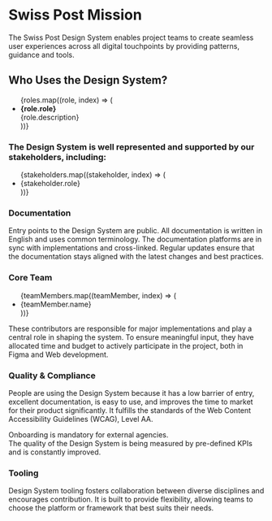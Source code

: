 
<Meta of={MissionStories} />

# Swiss Post Mission

The Swiss Post Design System enables project teams to create seamless user experiences across all digital touchpoints by providing patterns, guidance and tools.

## Who Uses the Design System?

<ul className="roles-list no-style-list">
  {roles.map((role, index) => (
    <li key={index} className="role-item list-item">
      <strong>{role.role}</strong>
      <div className="role-description">{role.description}</div>
    </li>
  ))}
</ul>

### The Design System is well represented and supported by our stakeholders, including:

<ul className="stakeholders-list no-style-list row row-cols-1 row-cols-md-3">
  {stakeholders.map((stakeholder, index) => (
    <li key={index} className="stakeholder-item list-item centered-item col">
      {stakeholder.role}
    </li>
  ))}
</ul>

### Documentation

Entry points to the Design System are public. All documentation is written in English and uses common terminology. The documentation platforms are in sync with implementations and cross-linked. Regular updates ensure that the documentation stays aligned with the latest changes and best practices.

### Core Team

<ul className="team-list no-style-list row">
  {teamMembers.map((teamMember, index) => (
    <li
      key={index}
      className="team-item list-item centered-item col-sm-12 col-md-4 col-lg-3 flex-lg-column"
    >
      <post-icon
        name={teamMember.icon}
        style={{ fontSize: '3rem' }}
        className="team-icon"
      ></post-icon>
      {teamMember.name}
    </li>
  ))}
</ul>

These contributors are responsible for major implementations and play a central role in shaping the system. To ensure meaningful input, they have allocated time and budget to actively participate in the project, both in Figma and Web development.

### Quality & Compliance

People are using the Design System because it has a low barrier of entry, excellent documentation, is easy to use, and improves the time to market for their product significantly. It fulfills the standards of the Web Content Accessibility Guidelines (WCAG), Level AA.

<post-banner>
  Onboarding is mandatory for external agencies.
</post-banner>

<div className="quality-text">
  The quality of the Design System is being measured by pre-defined KPIs and is constantly improved.
</div>

### Tooling

Design System tooling fosters collaboration between diverse disciplines and encourages contribution. It is built to provide flexibility, allowing teams to choose the platform or framework that best suits their needs.
